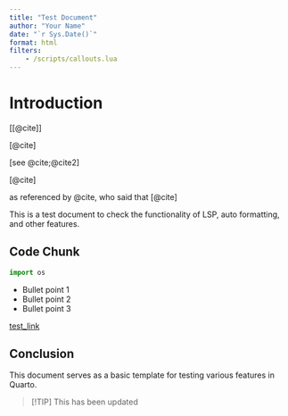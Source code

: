 ```yaml
---
title: "Test Document"
author: "Your Name"
date: "`r Sys.Date()`"
format: html
filters:
    - /scripts/callouts.lua
---
```


# Introduction

[[@cite]]

[@cite]

[see @cite;@cite2]

[@cite]

as referenced by @cite, who said that [@cite]



This is a test document to check the functionality of LSP, auto formatting, and
other features.

## Code Chunk

```python
import os
```

- Bullet point 1
- Bullet point 2
- Bullet point 3

[test_link](google.com)

## Conclusion

This document serves as a basic template for testing various features in Quarto.


> [!TIP] This has been updated
>


